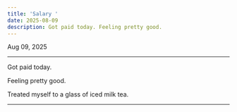 ```yaml
---
title: 'Salary '
date: 2025-08-09
description: Got paid today. Feeling pretty good.
---
```


Aug 09, 2025

---

Got paid today.

Feeling pretty good.

Treated myself to a glass of iced milk tea.

---

<LineEmojiCanvas25
  className="inline-block w-[180px] h-[180px]"
  skeletonClassName="inline-block w-[180px] h-[180px]"
  autoPlay
  loop
  src="https://raw.githubusercontent.com/godchu/blog-assets/refs/heads/main/line-packs-v2/67623b3dfeefbb031e01547f/025/025_animation/025_animation.png"
  showSkeleton
/>

